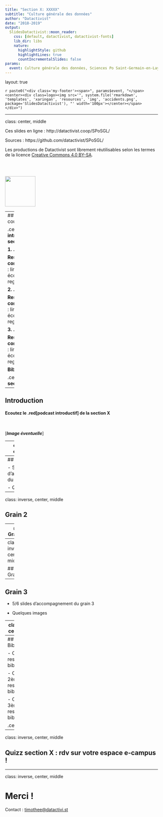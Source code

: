 ```yaml
---
title: "Section X: XXXXX"
subtitle: "Culture générale des données"
author: "Datactivist"
date: "2018-2019"
output:
  SlidesDatactivist::moon_reader:
    css: [default, datactivist, datactivist-fonts]
    lib_dir: libs
    nature:
      highlightStyle: github
      highlightLines: true
      countIncrementalSlides: false
params:
  event: Culture générale des données, Sciences Po Saint-Germain-en-Laye, section X
---
```


layout: true
  

`r paste0("<div class='my-footer'><span>", params$event, "</span> <center><div class=logo><img src='", system.file('rmarkdown', 'templates', 'xaringan', 'resources', 'img', 'accidents.png', package='SlidesDatactivist'), "' width='100px'></center></span></div>")` 

---

class: center, middle

Ces slides en ligne : http://datactivist.coop/SPoSGL/

Sources : https://github.com/datactivist/SPoSGL/


Les productions de Datactivist sont librement réutilisables selon les termes de la licence [Creative Commons 4.0 BY-SA](https://creativecommons.org/licenses/by-sa/4.0/legalcode.fr).

<BR>
<BR>

<img src="./img/ccbysa.png" height="100"/> 



---
## Plan du cours

.center[**Podcast introductif section X**]

**1. .red[Grain 1]**

**Ressource complémentaire** : lire xxx / écouter xxx / regarder xxx

**2. .red[Grain 2]**

**Ressource complémentaire** : lire xxx / écouter xxx / regarder xxx

**3. .red[Grain 3]**

**Ressource complémentaire** : lire xxx / écouter xxx / regarder xxx

**Bibliographie**

.center[**Quizz section X**]
---

## Introduction 

#### Ecoutez le .red[podcast introductif] de la section X 

<BR>

[***Image éventuelle***]

---
class: inverse, center, middle

## Grain 1

---
## Grain 1

- 5/6 slides d'accompagnement du grain 2

- Quelques images

---
class: inverse, center, middle

## Grain 2

---
## Grain 2

- 5/6 slides d'accompagnement du grain 2

- Quelques images

---
class: inverse, center, middle

## Grain 3

---
## Grain 3

- 5/6 slides d'accompagnement du grain 3

- Quelques images

---
class: inverse, center, middle

## Bibliographie

---
## Bibliographie

- Ceci est une ressource bibliographique

- Ceci est une 2ème ressource bibliographique

- Ceci est une 3ème ressource bibliographique


.center[![](https://upload.wikimedia.org/wikipedia/en/b/b9/MagrittePipe.jpg)]

---
class: inverse, center, middle

## Quizz section X : rdv sur votre espace e-campus !

---
class: inverse, center, middle

# Merci !

Contact : [timothee@datactivi.st](mailto:timothee@datactivi.st)